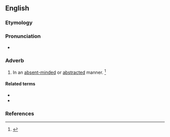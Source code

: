 ==English==

===Etymology===
{{suffix|absent|ly|lang=en}}

===Pronunciation===
* {{a|US}} {{IPA|/ˈæb.sn̩t.li/|lang=en}}

===Adverb===
{{en-adv}}

# In an [[absent-minded]] or [[abstracted]] manner. {{defdate|First attested in the mid 19<sup>th</sup> century.}}<ref name=SOED>{{R:SOED5|page=8}}</ref>

====Related terms====
* {{l|en|absent-mindedly}}
* {{l|en|absentee}}

===References===
<references/>